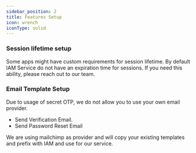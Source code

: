 ```yaml
---
sidebar_position: 2
title: Features Setup
icon: wrench
iconType: solid
---
```



### Session lifetime setup

Some apps might have custom requirements for session lifetime.
By default IAM Service do not have an expiration time for sessions.
If you need this ability, please reach out to our team.

<TeamChannels />

### <Icon icon="mailchimp" /> Email Template Setup
<Tip>
Due to usage of secret OTP, we do not allow you to use your own email provider.

- Send Verification Email.
- Send Password Reset Email

We are using mailchimp as provider and will copy your existing templates and prefix with IAM and use for our service.
</Tip>
